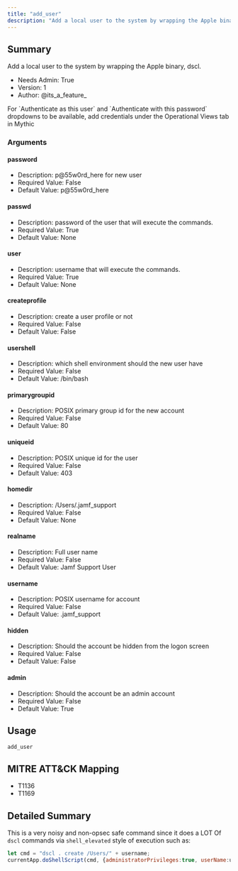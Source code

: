 ```yaml
---
title: "add_user"
description: "Add a local user to the system by wrapping the Apple binary, dscl."
---
```


## Summary

Add a local user to the system by wrapping the Apple binary, dscl. 
- Needs Admin: True  
- Version: 1  
- Author: @its_a_feature_  


<Tip>   
For `Authenticate as this user` and `Authenticate with this password` dropdowns to be available, add credentials under the Operational Views tab in Mythic
</Tip>  


### Arguments

#### password

- Description: p@55w0rd_here for new user  
- Required Value: False  
- Default Value: p@55w0rd_here  

#### passwd

- Description: password of the user that will execute the commands.  
- Required Value: True  
- Default Value: None  

#### user

- Description: username that will execute the commands.  
- Required Value: True  
- Default Value: None  

#### createprofile

- Description: create a user profile or not  
- Required Value: False  
- Default Value: False  

#### usershell

- Description: which shell environment should the new user have  
- Required Value: False  
- Default Value: /bin/bash  

#### primarygroupid

- Description: POSIX primary group id for the new account  
- Required Value: False  
- Default Value: 80  

#### uniqueid

- Description: POSIX unique id for the user  
- Required Value: False  
- Default Value: 403  

#### homedir

- Description: /Users/.jamf_support  
- Required Value: False  
- Default Value: None  

#### realname

- Description: Full user name  
- Required Value: False  
- Default Value: Jamf Support User  

#### username

- Description: POSIX username for account  
- Required Value: False  
- Default Value: .jamf_support  

#### hidden

- Description: Should the account be hidden from the logon screen  
- Required Value: False  
- Default Value: False  

#### admin

- Description: Should the account be an admin account  
- Required Value: False  
- Default Value: True  

## Usage

```
add_user
```

## MITRE ATT&CK Mapping

- T1136  
- T1169  
## Detailed Summary

This is a very noisy and non-opsec safe command since it does a LOT Of `dscl` commands via `shell_elevated` style of execution such as:
```javascript
let cmd = "dscl . create /Users/" + username;
currentApp.doShellScript(cmd, {administratorPrivileges:true, userName:user, password:passwd});
```


